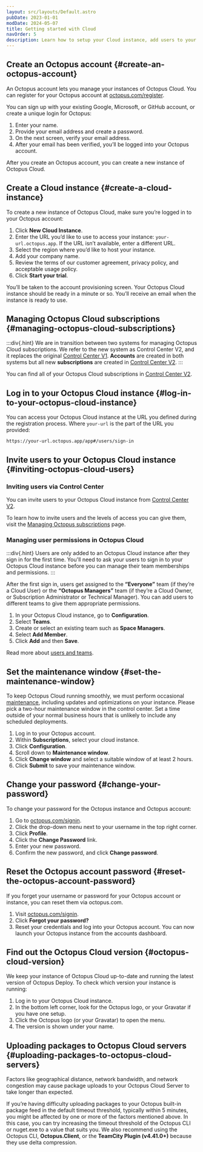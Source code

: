 ```yaml
---
layout: src/layouts/Default.astro
pubDate: 2023-01-01
modDate: 2024-05-07
title: Getting started with Cloud
navOrder: 5
description: Learn how to setup your Cloud instance, add users to your instance, and set the maintenance window
---
```


## Create an Octopus account \{#create-an-octopus-account}
An Octopus account lets you manage your instances of Octopus Cloud. You can register for your Octopus account at [octopus.com/register](https://octopus.com/register).

You can sign up with your existing Google, Microsoft, or GitHub account, or create a unique login for Octopus:

1. Enter your name.
2. Provide your email address and create a password.
3. On the next screen, verify your email address.
4. After your email has been verified, you’ll be logged into your Octopus account.

After you create an Octopus account, you can create a new instance of Octopus Cloud.

## Create a Cloud instance \{#create-a-cloud-instance}

To create a new instance of Octopus Cloud, make sure you’re logged in to your Octopus account:

1. Click **New Cloud Instance**.
2. Enter the URL you’d like to use to access your instance: `your-url.octopus.app`. If the URL isn’t available, enter a different URL.
3. Select the region where you’d like to host your instance.
4. Add your company name.
5. Review the terms of our customer agreement, privacy policy, and acceptable usage policy.
6. Click **Start your trial**.

You’ll be taken to the account provisioning screen. Your Octopus Cloud instance should be ready in a minute or so. You’ll receive an email when the instance is ready to use.

## Managing Octopus Cloud subscriptions \{#managing-octopus-cloud-subscriptions}

:::div{.hint}
We are in transition between two systems for managing Octopus Cloud subscriptions. We refer to the new system as Control Center V2, and it replaces the original [Control Center V1](https://octopus.com/control-center). **Accounts** are created in both systems but all new **subscriptions** are created in [Control Center V2](https://billing.octopus.com/).
:::

You can find all of your Octopus Cloud subscriptions in [Control Center V2](https://billing.octopus.com/).

## Log in to your Octopus Cloud instance \{#log-in-to-your-octopus-cloud-instance}

You can access your Octopus Cloud instance at the URL you defined during the registration process. Where `your-url` is the part of the URL you provided:

```
https://your-url.octopus.app/app#/users/sign-in
```

## Invite users to your Octopus Cloud instance \{#inviting-octopus-cloud-users}

### Inviting users via Control Center

You can invite users to your Octopus Cloud instance from [Control Center V2](https://billing.octopus.com/).

To learn how to invite users and the levels of access you can give them, visit the [Managing Octopus subscriptions](/docs/getting-started/managing-octopus-subscriptions#access-control) page.

### Managing user permissions in Octopus Cloud

:::div{.hint}
Users are only added to an Octopus Cloud instance after they sign in for the first time. You'll need to ask your users to sign in to your Octopus Cloud instance before you can manage their team memberships and permissions.
:::

After the first sign in, users get assigned to the **“Everyone”** team (if they’re a Cloud User) or the **“Octopus Managers”** team (if they’re a Cloud Owner, or Subscription Administrator or Technical Manager). You can add users to different teams to give them appropriate permissions.

1. In your Octopus Cloud instance, go to **Configuration**.
2. Select **Teams**.
3. Create or select an existing team such as **Space Managers**.
4. Select **Add Member**.
5. Click **Add** and then **Save**.

Read more about [users and teams](/docs/security/users-and-teams).

## Set the maintenance window \{#set-the-maintenance-window}

To keep Octopus Cloud running smoothly, we must perform occasional [maintenance](/docs/octopus-cloud/maintenance-window), including updates and optimizations on your instance. 
Please pick a two-hour maintenance window in the control center. Set a time outside of your normal business hours that is unlikely to include any scheduled deployments. 

1. Log in to your Octopus account.
2. Within **Subscriptions**, select your cloud instance.
3. Click **Configuration**.
4. Scroll down to **Maintenance window**.
5. Click **Change window** and select a suitable window of at least 2 hours.
6. Click **Submit** to save your maintenance window.

## Change your password \{#change-your-password}

To change your password for the Octopus instance and Octopus account:
1. Go to [octopus.com/signin](https://octopus.com/signin).
2. Click the drop-down menu next to your username in the top right corner.
3. Click **Profile**.
4. Click the **Change Password** link.
5. Enter your new password.
6. Confirm the new password, and click **Change password**.

## Reset the Octopus account password \{#reset-the-octopus-account-password}

If you forget your username or password for your Octopus account or instance, you can reset them via octopus.com.

1. Visit [octopus.com/signin](https://octopus.com/signin).
2. Click **Forgot your password?**
3. Reset your credentials and log into your Octopus account. You can now launch your Octopus instance from the accounts dashboard.

## Find out the Octopus Cloud version \{#octopus-cloud-version}

We keep your instance of Octopus Cloud up-to-date and running the latest version of Octopus Deploy. To check which version your instance is running: 

1. Log in to your Octopus Cloud instance.
2. In the bottom left corner, look for the Octopus logo, or your Gravatar if you have one setup. 
3. Click the Octopus logo (or your Gravatar) to open the menu. 
2. The version is shown under your name.

## Uploading packages to Octopus Cloud servers \{#uploading-packages-to-octopus-cloud-servers}

Factors like geographical distance, network bandwidth, and network congestion may cause package uploads to your Octopus Cloud Server to take longer than expected.

If you’re having difficulty uploading packages to your Octopus built-in package feed in the default timeout threshold, typically within 5 minutes, you might be affected by one or more of the factors mentioned above. In this case, you can try increasing the timeout threshold of the Octopus CLI or nuget.exe to a value that suits you. We also recommend using the Octopus CLI, **Octopus.Client**, or the **TeamCity Plugin (v4.41.0+)** because they use delta compression.
